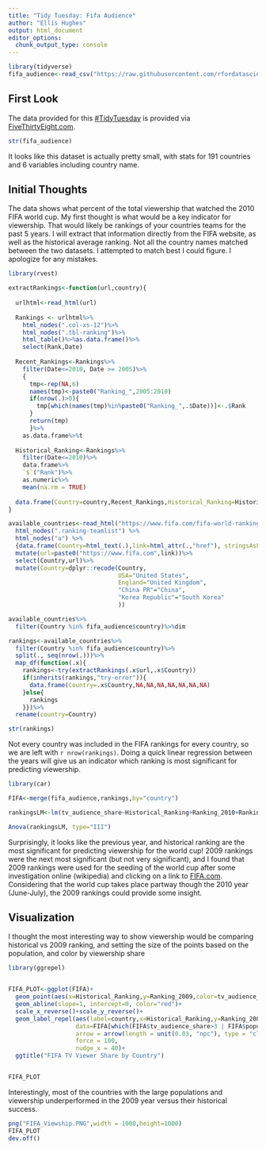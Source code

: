 ```yaml
---
title: "Tidy Tuesday: Fifa Audience"
author: "Ellis Hughes"
output: html_document
editor_options: 
  chunk_output_type: console
---
```


```r
library(tidyverse)
fifa_audience<-read_csv("https://raw.githubusercontent.com/rfordatascience/tidytuesday/master/data/week11_fifa_audience.csv")
```

## First Look
The data provided for this [#TidyTuesday](https://github.com/rfordatascience/tidytuesday) is provided via [FiveThirtyEight.com](https://fivethirtyeight.com/features/how-to-break-fifa/).

```r
str(fifa_audience)
```

It looks like this dataset is actually pretty small, with stats for 191 countries and 6 variables including country name. 

## Initial Thoughts

The data shows what percent of the total viewership that watched the 2010 FIFA world cup. My first thought is what would be a key indicator for viewership. That would likely be rankings of your countries teams for the past 5 years. I will extract that information directly from the FIFA website, as well as the historical average ranking. Not all the country names matched between the two datasets. I attempted to match best I could figure. I apologize for any mistakes.

```r
library(rvest)

extractRankings<-function(url,country){
  
  urlhtml<-read_html(url)
  
  Rankings <- urlhtml%>%
    html_nodes(".col-xs-12")%>%
    html_nodes(".tbl-ranking")%>%
    html_table()%>%as.data.frame()%>%
    select(Rank,Date)
  
  Recent_Rankings<-Rankings%>%
    filter(Date<=2010, Date >= 2005)%>%
    {
      tmp<-rep(NA,6)
      names(tmp)<-paste0("Ranking_",2005:2010)
      if(nrow(.)>0){
        tmp[which(names(tmp)%in%paste0("Ranking_",.$Date))]<-.$Rank
      }
      return(tmp)
      }%>%
    as.data.frame%>%t
  
  Historical_Ranking<-Rankings%>%
    filter(Date<=2010)%>%
    data.frame%>%
    `$`("Rank")%>%
    as.numeric%>%
    mean(na.rm = TRUE)
  
  data.frame(Country=country,Recent_Rankings,Historical_Ranking=Historical_Ranking)
}

available_countries<-read_html("https://www.fifa.com/fifa-world-ranking/associations/")%>%
  html_nodes(".ranking-teamlist") %>%
  html_nodes("a") %>%
  {data.frame(Country=html_text(.),link=html_attr(.,"href"), stringsAsFactors = FALSE)}%>%
  mutate(url=paste0("https://www.fifa.com",link))%>%
  select(Country,url)%>%
  mutate(Country=dplyr::recode(Country,
                               USA="United States",
                               England="United Kingdom",
                               "China PR"="China",
                               "Korea Republic"="South Korea"
                               ))

available_countries%>%
  filter(Country %in% fifa_audience$country)%>%dim

rankings<-available_countries%>%
  filter(Country %in% fifa_audience$country)%>%
  split(., seq(nrow(.)))%>%
  map_df(function(.x){
    rankings<-try(extractRankings(.x$url,.x$Country))
    if(inherits(rankings,"try-error")){
      data.frame(Country=.x$Country,NA,NA,NA,NA,NA,NA,NA)
    }else{
      rankings
    }})%>%
  rename(country=Country)

str(rankings)

```

Not every country was included in the FIFA rankings for every country, so we are left with `r nrow(rankings)`. Doing a quick linear regression between the years will give us an indicator which ranking is most significant for predicting viewership.

```r
library(car)

FIFA<-merge(fifa_audience,rankings,by="country")

rankingsLM<-lm(tv_audience_share~Historical_Ranking+Ranking_2010+Ranking_2009+Ranking_2008+Ranking_2007+Ranking_2006+Ranking_2005, data=FIFA)

Anova(rankingsLM, type="III")

```

Surprisingly, it looks like the previous year, and historical ranking are the most significant for predicting viewership for the world cup! 2009 rankings were the next most significant (but not very significant), and I found that 2009 rankings were used for the seeding of the world cup after some investigation online (wikipedia) and clicking on a link to [FIFA.com](https://web.archive.org/web/20111225043322/http://www.fifa.com/worldcup/archive/southafrica2010/finaldraw/news/newsid%3D1142262/). Considering that the world cup takes place partway though the 2010 year (June-July), the 2009 rankings could provide some insight.

## Visualization

I thought the most interesting way to show viewership would be comparing historical vs 2009 ranking, and setting the size of the points based on the population, and color by viewership share

```r

library(ggrepel)


FIFA_PLOT<-ggplot(FIFA)+
  geom_point(aes(x=Historical_Ranking,y=Ranking_2009,color=tv_audience_share,size=population_share))+
  geom_abline(slope=1, intercept=0, color="red")+
  scale_x_reverse()+scale_y_reverse()+
  geom_label_repel(aes(label=country,x=Historical_Ranking,y=Ranking_2009),
                   data=FIFA[which(FIFA$tv_audience_share>3 | FIFA$population_share>5),],
                   arrow = arrow(length = unit(0.03, "npc"), type = "closed", ends = "last"),
                   force = 100,
                   nudge_x = 40)+
  ggtitle("FIFA TV Viewer Share by Country")


FIFA_PLOT
```

Interestingly, most of the countries with the large populations and viewership underperformed in the 2009 year versus their historical success. 

```r
png("FIFA_Viewship.PNG",width = 1000,height=1000)
FIFA_PLOT
dev.off()
  
```

